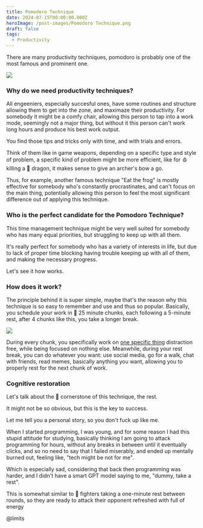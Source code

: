 ```yaml
---
title: Pomodoro Technique
date: 2024-07-15T00:00:00.000Z
heroImage: /post-images/Pomodoro Technique.png
draft: false
tags:
  - Productivity
---
```


There are many productivity techniques, pomodoro is probably one of the most famous and prominent one.

![](</post-images/Pomodoro Technique ILLUSTRATION (intro joke).png>)

### Why do we need productivity techniques?

All engeeniers, especially succesful ones, have some routines and structure allowing them to get into the zone, and maximaze their productivity. For somebody it might be a comfy chair, allowing this person to tap into a work mode, seemingly not a major thing, but without it this person can't work long hours and produce his best work output.

You find those tips and tricks only with time, and with trials and errors.

Think of them like in game weapons, depending on a specific type and style of problem, a specific kind of problem might be more efficient, like for 🩸 killing a 🐲 dragon, it makes sense to give an archer's bow a go.

Thus, for example, another famous technique "Eat the frog" is mostly effective for somebody who's constantly procrastinates, and can't focus on the main thing, potentially allowing this person to feel the most significant difference out of applying this technique.

### Who is the perfect candidate for the Pomodoro Technique?

This time management technique might be very well suited for somebody who has many equal priorities, but struggling to keep up with all them.

It's really perfect for somebody who has a variety of interests in life, but due to lack of proper time blocking having trouble keeping up with all of them, and making the necessary progress.

Let's see it how works.

### How does it work?

The principle behind it is super simple, maybe that's the reason why this technique is so easy to remember and use and thus so popular. Basically, you schedule your work in 🍅 25 minute chunks, each following a 5-minute rest, after 4 chunks like this, you take a longer break.

![](</post-images/Pomodoro Technique ILLUSTRATION (principle).png>)

During every chunk, you specifically work on [one specific thing](https://alex-code.com/post/2024-02-15-one-thing) distraction free, while being focused on nothing else. Meanwhile, during your rest break, you can do whatever you want: use social media, go for a walk, chat with friends, read memes, basically anything you want, allowing you to properly rest for the next chunk of work.

### Cognitive restoration

Let's talk about the 💠 cornerstone of this technique, the rest.

It might not be so obvious, but this is the key to success.

Let me tell you a personal story, so you don't fuck up like me.

When I started programming, I was young, and for some reason I had this stupid attitude for studying, basically thinking I am going to attack programming for hours, without any breaks in between until it eventually clicks, and so no need to say that I failed miserably, and ended up mentally burned out, feeling like, "tech might be not for me".

Which is especially sad, considering that back then programming was harder, and I didn't have a smart GPT model saying to me, "dummy, take a rest".

This is somewhat similar to 🥊 fighters taking a one-minute rest between rounds, so they are ready to attack their opponent refreshed with full of energy

@limits
